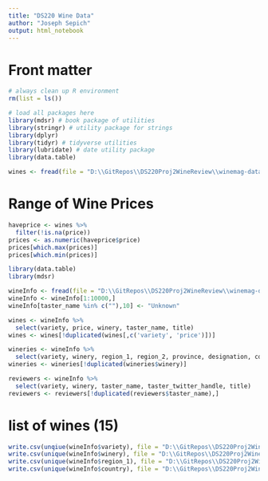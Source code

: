 ```yaml
---
title: "DS220 Wine Data"
author: "Joseph Sepich"
output: html_notebook
---
```


# Front matter

```r
# always clean up R environment
rm(list = ls())

# load all packages here
library(mdsr) # book package of utilities
library(stringr) # utility package for strings
library(dplyr)
library(tidyr) # tidyverse utilities
library(lubridate) # date utility package
library(data.table)
```

```r
wines <- fread(file = "D:\\GitRepos\\DS220Proj2WineReview\\winemag-data-130k-v2.csv")
```

# Range of Wine Prices
```r
haveprice <- wines %>%
  filter(!is.na(price))
prices <- as.numeric(haveprice$price)
prices[which.max(prices)]
prices[which.min(prices)]
```

```r

library(data.table)
library(mdsr)

```
```r
wineInfo <- fread(file = "D:\\GitRepos\\DS220Proj2WineReview\\winemag-data-130k-v2.csv")
wineInfo <- wineInfo[1:10000,]
wineInfo[taster_name %in% c(""),10] <- "Unknown"

wines <- wineInfo %>%
  select(variety, price, winery, taster_name, title)
wines <- wines[!duplicated(wines[,c('variety', 'price')])]

wineries <- wineInfo %>%
  select(variety, winery, region_1, region_2, province, designation, country)
wineries <- wineries[!duplicated(wineries$winery)]

reviewers <- wineInfo %>%
  select(variety, winery, taster_name, taster_twitter_handle, title)
reviewers <- reviewers[!duplicated(reviewers$taster_name),]
```

# list of wines (15)
```r
write.csv(unqiue(wineInfo$variety), file = "D:\\GitRepos\\DS220Proj2WineReview\\wines.csv")
write.csv(unique(wineInfo$winery), file = "D:\\GitRepos\\DS220Proj2WineReview\\wineries.csv")
write.csv(unique(wineInfo$region_1), file = "D:\\GitRepos\\DS220Proj2WineReview\\regions.csv")
write.csv(unique(wineInfo$country), file = "D:\\GitRepos\\DS220Proj2WineReview\\countries.csv")
```



